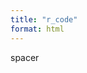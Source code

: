 ```yaml
---
title: "r_code"
format: html
---
```

























































































































































































































































































































































































































































































































































































































































spacer





































